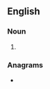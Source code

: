 {{also|runtimes|run-times}}
==English==

===Noun===
{{head|en|noun plural form}}

# {{plural of|run time|lang=en}}

===Anagrams===
* {{anagrams|en|a=eimnrstu|Terminus|muntries|numerist|terminus|unmiters|unmitres}}